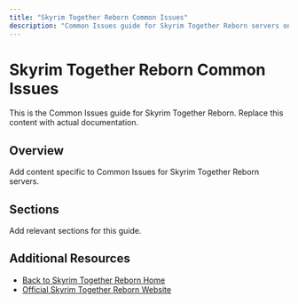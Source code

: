 ```yaml
---
title: "Skyrim Together Reborn Common Issues"
description: "Common Issues guide for Skyrim Together Reborn servers on XGamingServer"
---
```


# Skyrim Together Reborn Common Issues

This is the Common Issues guide for Skyrim Together Reborn. Replace this content with actual documentation.

## Overview

Add content specific to Common Issues for Skyrim Together Reborn servers.

## Sections

Add relevant sections for this guide.

## Additional Resources

- [Back to Skyrim Together Reborn Home](./index)
- [Official Skyrim Together Reborn Website](https://example.com)
